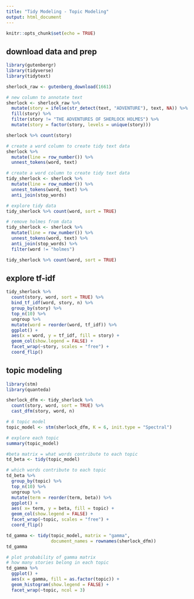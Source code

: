 ```yaml
---
title: "Tidy Modeling - Topic Modeling"
output: html_document
---
```


```r
knitr::opts_chunk$set(echo = TRUE)
```

## download data and prep

```r
library(gutenbergr)
library(tidyverse)
library(tidytext)
```

```r
sherlock_raw <- gutenberg_download(1661)

# new column to annotate text
sherlock <- sherlock_raw %>% 
  mutate(story = ifelse(str_detect(text, "ADVENTURE"), text, NA)) %>%
  fill(story) %>%
  filter(story != "THE ADVENTURES OF SHERLOCK HOLMES") %>%
  mutate(story = factor(story, levels = unique(story)))
```

```r
sherlock %>% count(story)
```

```r
# create a word column to create tidy text data
sherlock %>%
  mutate(line = row_number()) %>%
  unnest_tokens(word, text)
```

```r
# create a word column to create tidy text data
tidy_sherlock <- sherlock %>%
  mutate(line = row_number()) %>%
  unnest_tokens(word, text) %>%
  anti_join(stop_words)
```

```r
# explore tidy data
tidy_sherlock %>% count(word, sort = TRUE)
```

```r
# remove holmes from data
tidy_sherlock <- sherlock %>%
  mutate(line = row_number()) %>%
  unnest_tokens(word, text) %>%
  anti_join(stop_words) %>%
  filter(word != "holmes")
```

```r
tidy_sherlock %>% count(word, sort = TRUE)
```

## explore tf-idf

```r
tidy_sherlock %>%
  count(story, word, sort = TRUE) %>%
  bind_tf_idf(word, story, n) %>%
  group_by(story) %>%
  top_n(10) %>%
  ungroup %>%
  mutate(word = reorder(word, tf_idf)) %>%
  ggplot() +
  aes(x = word, y = tf_idf, fill = story) + 
  geom_col(show.legend = FALSE) + 
  facet_wrap(~story, scales = "free") + 
  coord_flip()
```

## topic modeling

```r
library(stm)
library(quanteda)

sherlock_dfm <- tidy_sherlock %>%
  count(story, word, sort = TRUE) %>%
  cast_dfm(story, word, n)
```

```r
# 6 topic model
topic_model <- stm(sherlock_dfm, K = 6, init.type = "Spectral")
```

```r
# explore each topic
summary(topic_model)
```

```r
#beta matrix = what words contribute to each topic
td_beta <- tidy(topic_model)
```

```r
# which words contribute to each topic
td_beta %>%
  group_by(topic) %>%
  top_n(10) %>%
  ungroup %>%
  mutate(term = reorder(term, beta)) %>%
  ggplot() + 
  aes( x= term, y = beta, fill = topic) + 
  geom_col(show.legend = FALSE) + 
  facet_wrap(~topic, scales = "free") + 
  coord_flip()
```

```r
td_gamma <- tidy(topic_model, matrix = "gamma", 
                 document_names = rownames(sherlock_dfm))
td_gamma
```

```r
# plot probability of gamma matrix
# how many stories belong in each topic
td_gamma %>%
  ggplot() + 
  aes(x = gamma, fill = as.factor(topic)) + 
  geom_histogram(show.legend = FALSE) + 
  facet_wrap(~topic, ncol = 3)

```

